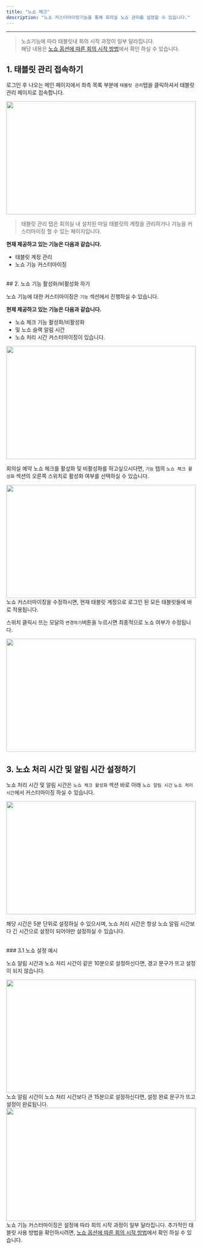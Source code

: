 ```yaml
---
title: "노쇼 체크"
description: "노쇼 커스터마이징기능을 통해 회의실 노쇼 관리를 설정할 수 있습니다."
---
```


---

> 노쇼기능에 따라 태블릿내 회의 시작 과정이 일부 달라집니다.<br/>
> 해당 내용은 <a href="https://mile.mintlify.app/tablet/setting/noshow">노쇼 옵션에 따른 회의 시작 방법</a>에서 확인 하실 수 있습니다.

## 1. 태블릿 관리 접속하기

로그인 후 나오는 메인 페이지에서 좌측 목록 부분에 `태블릿 관리`탭을 클릭하셔서 태블릿 관리 페이지로 접속합니다.


<img src="/images/essentials/setting/noshow/img1.png" width="100%" height="300" />

> 태블릿 관리 탭은 회의실 내 설치된 마일 태블릿의 계정을 관리하거나 기능을 커스터마이징 할 수 있는 페이지입니다.

**현재 제공하고 있는 기능은 다음과 같습니다.**

-   태블릿 계정 관리
-   노쇼 기능 커스터마이징

<br />
## 2. 노쇼 기능 활성화/비활성화 하기

노쇼 기능에 대한 커스터마이징은 `기능` 섹션에서 진행하실 수 있습니다.

**현제 제공하고 있는 기능은 다음과 같습니다.**

-   노쇼 체크 기능 활성화/비활성화
-   및 노쇼 슬랙 알림 시간
-   노쇼 처리 시간 커스터마이징이 있습니다.

<img src="/images/essentials/setting/noshow/img2.png" width="100%" height="300" />

<br />

회의실 예약 노쇼 체크를 활성화 및 비활성화를 하고싶으시다면, `기능` 탭의 `노쇼 체크 활성화` 섹션의 오른쪽 스위치로 활성화 여부를 선택하실 수 있습니다.

<img src="/images/essentials/setting/noshow/img3.png" width="100%" height="300" />

<br />
노쇼 커스터마이징을 수정하시면, 현재 태블릿 계정으로 로그인 된 모든 태블릿들에 바로 적용됩니다.

스위치 클릭시 뜨는 모달의 `변경하기`버튼을 누르시면 최종적으로 노쇼 여부가 수정됩니다.

<img src="/images/essentials/setting/noshow/img4.png" width="100%" height="300" />
<br />

## 3. 노쇼 처리 시간 및 알림 시간 설정하기

노쇼 처리 시간 및 알림 시간은 `노쇼 체크 활성화` 섹션 바로 아래 `노쇼 알림 시간` `노쇼 처리 시간`에서 커스터마이징 하실 수 있습니다.

<img src="/images/essentials/setting/noshow/img5.png" width="100%" height="300" />

해당 시간은 5분 단위로 설정하실 수 있으시며, 노쇼 처리 시간은 항상 노쇼 알림 시간보다 긴 시간으로 설정이 되어야만 설정하실 수 있습니다.

<br />
### 3.1 노쇼 설정 예시

노쇼 알림 시간과 노쇼 처리 시간이 같은 10분으로 설정하신다면, 경고 문구가 뜨고 설정이 되지 않습니다.

<img src="/images/essentials/setting/noshow/img6.png" width="100%" height="300" />

<br />
노쇼 알림 시간이 노쇼 처리 시간보다 큰 15분으로 설정하신다면, 설정 완료 문구가 뜨고 설정이 완료됩니다.
<img src="/images/essentials/setting/noshow/img7.png" width="100%" height="300" />

<br />
노쇼 기능 커스터마이징은 설정에 따라 회의 시작 과정이 일부 달라집니다. 추가적인 태블릿 사용 방법을 확인하시려면, <a href="https://mile.mintlify.app/tablet/setting/noshow">노쇼 옵션에 따른 회의 시작 방법</a>에서
확인 하실 수 있습니다.
